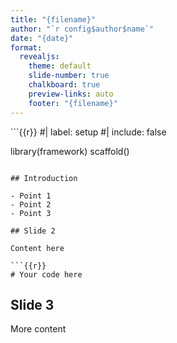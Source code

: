 ```yaml
---
title: "{filename}"
author: "`r config$author$name`"
date: "{date}"
format:
  revealjs:
    theme: default
    slide-number: true
    chalkboard: true
    preview-links: auto
    footer: "{filename}"
---
```


```{{r}}
#| label: setup
#| include: false

library(framework)
scaffold()
```

## Introduction

- Point 1
- Point 2
- Point 3

## Slide 2

Content here

```{{r}}
# Your code here
```

## Slide 3

More content
